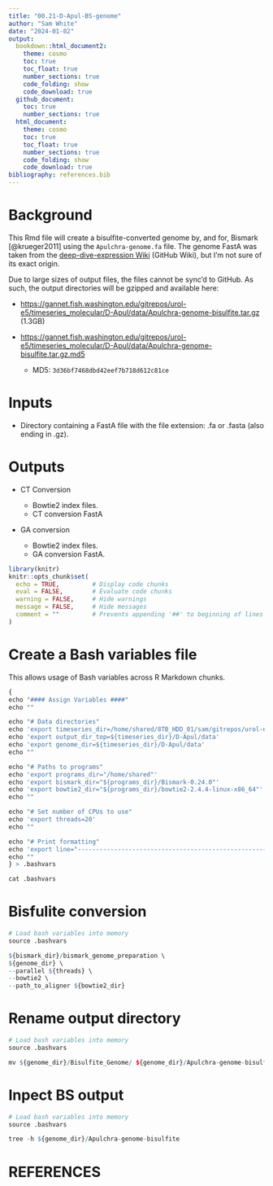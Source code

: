 ```yaml
---
title: "00.21-D-Apul-BS-genome"
author: "Sam White"
date: "2024-01-02"
output: 
  bookdown::html_document2:
    theme: cosmo
    toc: true
    toc_float: true
    number_sections: true
    code_folding: show
    code_download: true
  github_document:
    toc: true
    number_sections: true
  html_document:
    theme: cosmo
    toc: true
    toc_float: true
    number_sections: true
    code_folding: show
    code_download: true
bibliography: references.bib
---
```


# Background

This Rmd file will create a bisulfite-converted genome by, and for, Bismark [@krueger2011] using the `Apulchra-genome.fa` file. The genome FastA was taken from the [deep-dive-expression Wiki](https://github.com/urol-e5/deep-dive-expression/wiki/00-Genomic-Resources#acropora-pulchra) (GitHub Wiki), but I'm not sure of its exact origin.

Due to large sizes of output files, the files cannot be sync'd to GitHub. As such, the output directories will be gzipped and available here:

- [https://gannet.fish.washington.edu/gitrepos/urol-e5/timeseries_molecular/D-Apul/data/Apulchra-genome-bisulfite.tar.gz](https://gannet.fish.washington.edu/gitrepos/urol-e5/timeseries_molecular/D-Apul/data/Apulchra-genome-bisulfite.tar.gz) (1.3GB)

- [https://gannet.fish.washington.edu/gitrepos/urol-e5/timeseries_molecular/D-Apul/data/Apulchra-genome-bisulfite.tar.gz.md5](https://gannet.fish.washington.edu/gitrepos/urol-e5/timeseries_molecular/D-Apul/data/Apulchra-genome-bisulfite.tar.gz.md5)

  - MD5: `3d36bf7468dbd42eef7b718d612c81ce`

# Inputs

- Directory containing a FastA file with the file extension: .fa or .fasta (also ending in .gz).

# Outputs

- CT Conversion

  - Bowtie2 index files.
  - CT conversion FastA
  
- GA conversion

  - Bowtie2 index files.
  - GA conversion FastA.

```r
library(knitr)
knitr::opts_chunk$set(
  echo = TRUE,         # Display code chunks
  eval = FALSE,        # Evaluate code chunks
  warning = FALSE,     # Hide warnings
  message = FALSE,     # Hide messages
  comment = ""         # Prevents appending '##' to beginning of lines in code output
)
```

# Create a Bash variables file

This allows usage of Bash variables across R Markdown chunks.

```r
{
echo "#### Assign Variables ####"
echo ""

echo "# Data directories"
echo 'export timeseries_dir=/home/shared/8TB_HDD_01/sam/gitrepos/urol-e5/timeseries_molecular'
echo 'export output_dir_top=${timeseries_dir}/D-Apul/data'
echo 'export genome_dir=${timeseries_dir}/D-Apul/data'
echo ""

echo "# Paths to programs"
echo 'export programs_dir="/home/shared"'
echo 'export bismark_dir="${programs_dir}/Bismark-0.24.0"'
echo 'export bowtie2_dir="${programs_dir}/bowtie2-2.4.4-linux-x86_64"'
echo ""

echo "# Set number of CPUs to use"
echo 'export threads=20'
echo ""

echo "# Print formatting"
echo 'export line="--------------------------------------------------------"'
echo ""
} > .bashvars

cat .bashvars
```

# Bisfulite conversion

```r
# Load bash variables into memory
source .bashvars

${bismark_dir}/bismark_genome_preparation \
${genome_dir} \
--parallel ${threads} \
--bowtie2 \
--path_to_aligner ${bowtie2_dir}
```

# Rename output directory
```r
# Load bash variables into memory
source .bashvars

mv ${genome_dir}/Bisulfite_Genome/ ${genome_dir}/Apulchra-genome-bisulfite
```

# Inpect BS output
```r
# Load bash variables into memory
source .bashvars

tree -h ${genome_dir}/Apulchra-genome-bisulfite
```

# REFERENCES

